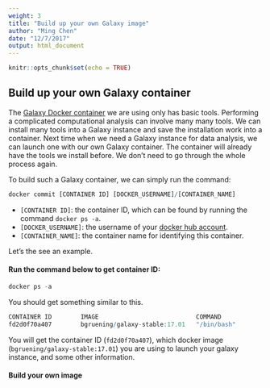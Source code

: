 ```yaml
---
weight: 3
title: "Build up your own Galaxy image"
author: "Ming Chen"
date: "12/7/2017"
output: html_document
---
```


<style>
pre code, pre, code {
  white-space: pre !important;
  overflow-x: scroll !important;
  word-break: keep-all !important;
  word-wrap: initial !important;
}
</style>

```r
knitr::opts_chunk$set(echo = TRUE)
```

## Build up your own Galaxy container

The [Galaxy Docker container](https://github.com/bgruening/docker-galaxy-stable) we are using only has basic tools. Performing a complicated computational analysis can involve many many tools. We can install many tools into a Galaxy instance and save the installation work into a container. Next time when we need a Galaxy instance for data analysis, we can launch one with our own Galaxy container. The container will already have the tools we install before. We don't need to go through the whole process again.

To build such a Galaxy container, we can simply run the command:

```r
docker commit [CONTAINER ID] [DOCKER_USERNAME]/[CONTAINER_NAME]
```

* `[CONTAINER ID]`: the container ID, which can be found by running the command `docker ps -a`.
* `[DOCKER_USERNAME]`: the username of your [docker hub account](https://hub.docker.com/).
* `[CONTAINER_NAME]`: the container name for identifying this container.

Let's the see an example.

#### Run the command below to get container ID:

```r
docker ps -a
```

You should get something similar to this.

```r
CONTAINER ID        IMAGE                           COMMAND             CREATED             STATUS              PORTS                                                                                         NAMES
fd2d0f70a407        bgruening/galaxy-stable:17.01   "/bin/bash"         13 hours ago        Up 13 hours         443/tcp, 8800/tcp, 0.0.0.0:80->80/tcp, 9002/tcp, 0.0.0.0:8021->21/tcp, 0.0.0.0:8022->22/tcp   gallant_hugle
```


You will get the container ID (`fd2d0f70a407`), which docker image (`bgruening/galaxy-stable:17.01`) you are using to launch your galaxy instance, and some other information.

#### Build your own image
